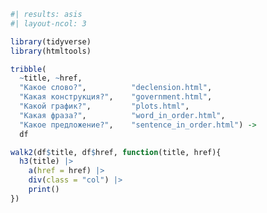 ```r
#| results: asis
#| layout-ncol: 3

library(tidyverse)
library(htmltools)

tribble(
  ~title, ~href,
  "Какое слово?",          "declension.html",
  "Какая конструкция?",    "government.html",
  "Какой график?",         "plots.html",
  "Какая фраза?",          "word_in_order.html",
  "Какое предложение?",    "sentence_in_order.html") ->
  df

walk2(df$title, df$href, function(title, href){
  h3(title) |> 
    a(href = href) |> 
    div(class = "col") |>
    print()
})

```

